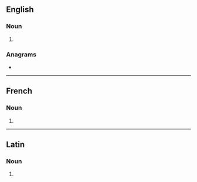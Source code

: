 {{also|Condos}}
==English==

===Noun===
{{head|en|noun plural form}}

# {{plural of|condo|lang=en}}

===Anagrams===
* {{anagrams|en|codons|no-docs}}

----

==French==

===Noun===
{{head|fr|noun plural form|g=?}}

# {{plural of|condo|lang=fr}}

----

==Latin==

===Noun===
{{la-noun-form|condōs}}

# {{inflection of|condus||acc|p|lang=la}}